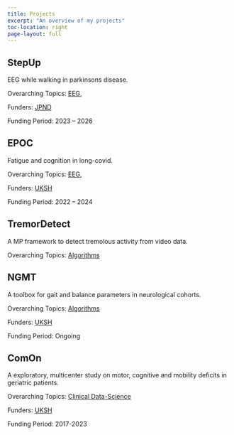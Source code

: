 ```yaml
---
title: Projects
excerpt: "An overview of my projects"
toc-location: right
page-layout: full
---
```



## StepUp {#stepup}

EEG while walking in parkinsons disease.

Overarching Topics: 
[EEG](../research#eeg), 

Funders: [JPND](https://neurodegenerationresearch.eu/)

Funding Period: 2023 -- 2026

## EPOC {#epoc}

Fatigue and cognition in long-covid.

Overarching Topics: 
[EEG](../research#eeg), 

Funders: [UKSH](https://www.uksh.de/)

Funding Period: 2022 -- 2024

## TremorDetect {#tremortdetect}

A MP framework to detect tremolous activity from video data.

Overarching Topics: 
[Algorithms](../research#algorithms)


## NGMT {#ngmt}

A toolbox for gait and balance parameters in neurological cohorts.

Overarching Topics: 
[Algorithms](../research#algorithms)

Funders: [UKSH](https://www.uksh.de/neurologie-kiel/Behandlungsschwerpunkte/Neurogeriatrie.html)

Funding Period: Ongoing

## ComOn {#comon}

A exploratory, multicenter study on motor, cognitive and mobility deficits in geriatric patients.

Overarching Topics: 
[Clinical Data-Science](../research#datascience)

Funders: [UKSH](https://www.uksh.de/neurologie-kiel/Behandlungsschwerpunkte/Neurogeriatrie.html)

Funding Period: 2017-2023